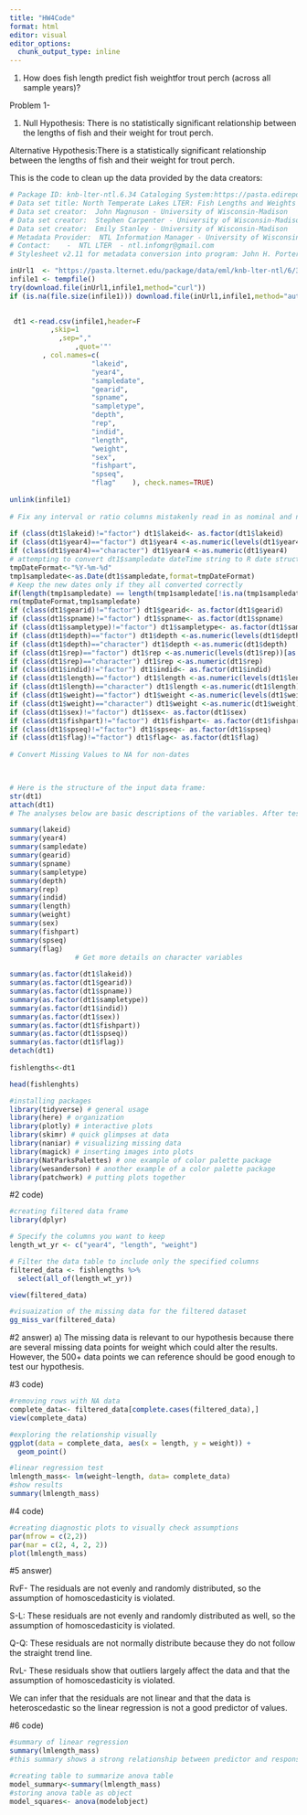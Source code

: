 ```yaml
---
title: "HW4Code"
format: html
editor: visual
editor_options: 
  chunk_output_type: inline
---
```


1. How does fish length predict fish weightfor trout perch (across all sample years)?

Problem 1-

1) Null Hypothesis: There is no statistically significant  relationship between the lengths of fish and their weight for trout perch.

Alternative Hypothesis:There is a statistically significant relationship between the lengths of fish and their weight for trout perch.


This is the code to clean up the data provided by the data creators:

```r

# Package ID: knb-lter-ntl.6.34 Cataloging System:https://pasta.edirepository.org.
# Data set title: North Temperate Lakes LTER: Fish Lengths and Weights 1981 - current.
# Data set creator:  John Magnuson - University of Wisconsin-Madison 
# Data set creator:  Stephen Carpenter - University of Wisconsin-Madison 
# Data set creator:  Emily Stanley - University of Wisconsin-Madison 
# Metadata Provider:  NTL Information Manager - University of Wisconsin-Madison 
# Contact:    -  NTL LTER  - ntl.infomgr@gmail.com
# Stylesheet v2.11 for metadata conversion into program: John H. Porter, Univ. Virginia, jporter@virginia.edu 

inUrl1  <- "https://pasta.lternet.edu/package/data/eml/knb-lter-ntl/6/34/7dddb5e70250d2e24537e34272316220" 
infile1 <- tempfile()
try(download.file(inUrl1,infile1,method="curl"))
if (is.na(file.size(infile1))) download.file(inUrl1,infile1,method="auto")

                   
 dt1 <-read.csv(infile1,header=F 
          ,skip=1
            ,sep=","  
                ,quot='"' 
        , col.names=c(
                    "lakeid",     
                    "year4",     
                    "sampledate",     
                    "gearid",     
                    "spname",     
                    "sampletype",     
                    "depth",     
                    "rep",     
                    "indid",     
                    "length",     
                    "weight",     
                    "sex",     
                    "fishpart",     
                    "spseq",     
                    "flag"    ), check.names=TRUE)
               
unlink(infile1)
		    
# Fix any interval or ratio columns mistakenly read in as nominal and nominal columns read as numeric or dates read as strings
                
if (class(dt1$lakeid)!="factor") dt1$lakeid<- as.factor(dt1$lakeid)
if (class(dt1$year4)=="factor") dt1$year4 <-as.numeric(levels(dt1$year4))[as.integer(dt1$year4) ]               
if (class(dt1$year4)=="character") dt1$year4 <-as.numeric(dt1$year4)                                   
# attempting to convert dt1$sampledate dateTime string to R date structure (date or POSIXct)                                
tmpDateFormat<-"%Y-%m-%d"
tmp1sampledate<-as.Date(dt1$sampledate,format=tmpDateFormat)
# Keep the new dates only if they all converted correctly
if(length(tmp1sampledate) == length(tmp1sampledate[!is.na(tmp1sampledate)])){dt1$sampledate <- tmp1sampledate } else {print("Date conversion failed for dt1$sampledate. Please inspect the data and do the date conversion yourself.")}                                                                    
rm(tmpDateFormat,tmp1sampledate) 
if (class(dt1$gearid)!="factor") dt1$gearid<- as.factor(dt1$gearid)
if (class(dt1$spname)!="factor") dt1$spname<- as.factor(dt1$spname)
if (class(dt1$sampletype)!="factor") dt1$sampletype<- as.factor(dt1$sampletype)
if (class(dt1$depth)=="factor") dt1$depth <-as.numeric(levels(dt1$depth))[as.integer(dt1$depth) ]               
if (class(dt1$depth)=="character") dt1$depth <-as.numeric(dt1$depth)
if (class(dt1$rep)=="factor") dt1$rep <-as.numeric(levels(dt1$rep))[as.integer(dt1$rep) ]               
if (class(dt1$rep)=="character") dt1$rep <-as.numeric(dt1$rep)
if (class(dt1$indid)!="factor") dt1$indid<- as.factor(dt1$indid)
if (class(dt1$length)=="factor") dt1$length <-as.numeric(levels(dt1$length))[as.integer(dt1$length) ]               
if (class(dt1$length)=="character") dt1$length <-as.numeric(dt1$length)
if (class(dt1$weight)=="factor") dt1$weight <-as.numeric(levels(dt1$weight))[as.integer(dt1$weight) ]               
if (class(dt1$weight)=="character") dt1$weight <-as.numeric(dt1$weight)
if (class(dt1$sex)!="factor") dt1$sex<- as.factor(dt1$sex)
if (class(dt1$fishpart)!="factor") dt1$fishpart<- as.factor(dt1$fishpart)
if (class(dt1$spseq)!="factor") dt1$spseq<- as.factor(dt1$spseq)
if (class(dt1$flag)!="factor") dt1$flag<- as.factor(dt1$flag)
                
# Convert Missing Values to NA for non-dates
                


# Here is the structure of the input data frame:
str(dt1)                            
attach(dt1)                            
# The analyses below are basic descriptions of the variables. After testing, they should be replaced.                 

summary(lakeid)
summary(year4)
summary(sampledate)
summary(gearid)
summary(spname)
summary(sampletype)
summary(depth)
summary(rep)
summary(indid)
summary(length)
summary(weight)
summary(sex)
summary(fishpart)
summary(spseq)
summary(flag) 
                # Get more details on character variables
                 
summary(as.factor(dt1$lakeid)) 
summary(as.factor(dt1$gearid)) 
summary(as.factor(dt1$spname)) 
summary(as.factor(dt1$sampletype)) 
summary(as.factor(dt1$indid)) 
summary(as.factor(dt1$sex)) 
summary(as.factor(dt1$fishpart)) 
summary(as.factor(dt1$spseq)) 
summary(as.factor(dt1$flag))
detach(dt1)               
        
fishlengths<-dt1

```

```r
head(fishlenghts)

```

```r
#installing packages
library(tidyverse) # general usage
library(here) # organization
library(plotly) # interactive plots
library(skimr) # quick glimpses at data
library(naniar) # visualizing missing data
library(magick) # inserting images into plots
library(NatParksPalettes) # one example of color palette package
library(wesanderson) # another example of a color palette package
library(patchwork) # putting plots together
```
#2 code)

```r
#creating filtered data frame
library(dplyr)

# Specify the columns you want to keep
length_wt_yr <- c("year4", "length", "weight")

# Filter the data table to include only the specified columns
filtered_data <- fishlengths %>%
  select(all_of(length_wt_yr))

view(filtered_data)
```

```r
#visuaization of the missing data for the filtered dataset
gg_miss_var(filtered_data)

```
#2 answer)
a) The missing data is relevant to our hypothesis because there are several missing data points for weight which could alter the results. However, the 500+ data points we can reference should be good enough to test our hypothesis.

#3 code)
```r
#removing rows with NA data
complete_data<- filtered_data[complete.cases(filtered_data),]
view(complete_data)
```

```r
#exploring the relationship visually
ggplot(data = complete_data, aes(x = length, y = weight)) +
  geom_point()
```


```r
#linear regression test
lmlength_mass<- lm(weight~length, data= complete_data)
#show results
summary(lmlength_mass)
```
#4 code)
```r
#creating diagnostic plots to visually check assumptions
par(mfrow = c(2,2))
par(mar = c(2, 4, 2, 2))
plot(lmlength_mass)
```

#5 answer)

RvF- The residuals are not evenly and randomly distributed, so the assumption of homoscedasticity is violated.

S-L: These residuals are not evenly and randomly distributed as well, so the assumption of homoscedasticity is violated.

Q-Q: These residuals are not normally distribute because they do not follow the straight trend line.

RvL- These residuals show that outliers largely affect the data and that the assumption of homoscedasticity is violated.

We can infer that the residuals are not linear and that the data is heteroscedastic so the linear regression is not a good predictor of values.

#6 code)

```r
#summary of linear regression
summary(lmlength_mass)
#this summary shows a strong relationship between predictor and response. high r squared indicates good fit. intercept and length coefficients statistically significant
```
```r
#creating table to summarize anova table
model_summary<-summary(lmlength_mass)
#storing anova table as object
model_squares<- anova(modelobject)
```

